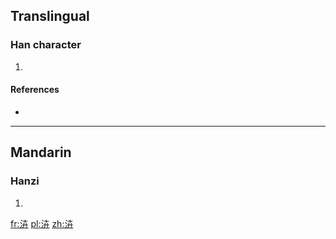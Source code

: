 ==Translingual==

===Han character===
{{Han char|rn=85|rad=水|as=05|sn=8|four=|canj=EJT}}

# {{defn|Han|sort=水05}}

====References====
* {{Han ref|kx=0615.170|dkj=17278|dj=1009.130|hdz=31579.030|uh=6CCB|ud=27851}}

----

==Mandarin==

===Hanzi===
{{cmn-hanzi|pin=[[bì]] ([[bi4]]), [[huì]] ([[hui4]])|wg=pi<sup>4</sup>, hui<sup>4</sup>}}

# {{defn|lang=cmn|sort=水05}}

[[fr:泋]]
[[pl:泋]]
[[zh:泋]]